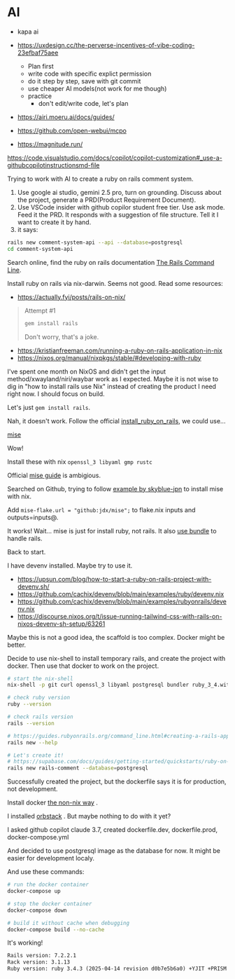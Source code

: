 # AI

- kapa ai

- https://uxdesign.cc/the-perverse-incentives-of-vibe-coding-23efbaf75aee
    - Plan first
    - write code with specific explict permission
    - do it step by step, save with git commit
    - use cheaper AI models(not work for me though)
    - practice
        - don't edit/write code, let's plan

- https://airi.moeru.ai/docs/guides/

- https://github.com/open-webui/mcpo

- https://magnitude.run/

https://code.visualstudio.com/docs/copilot/copilot-customization#_use-a-githubcopilotinstructionsmd-file


Trying to work with AI to create a ruby on rails comment system.

1. Use google ai studio, gemini 2.5 pro, turn on grounding. Discuss about the project, generate a PRD(Product Requirement Document).
2. Use VSCode insider with github copilor student free tier. Use ask mode. Feed it the PRD. It responds with a suggestion of file structure. Tell it I want to create it by hand.
3. it says:

```bash
rails new comment-system-api --api --database=postgresql
cd comment-system-api
```

Search online, find the ruby on rails documentation [The Rails Command Line](https://guides.rubyonrails.org/command_line.html).

Install ruby on rails via nix-darwin. Seems not good. Read some resources:

- https://actually.fyi/posts/rails-on-nix/

> Attempt #1
>
> ```bash
> gem install rails
> ```
>
> Don't worry, that's a joke.

- https://kristianfreeman.com/running-a-ruby-on-rails-application-in-nix
- https://nixos.org/manual/nixpkgs/stable/#developing-with-ruby

I've spent one month on NixOS and didn't get the input method/xwayland/niri/waybar work as I expected. Maybe it is not wise to dig in "how to install rails use Nix" instead of creating the product I need right now. I should focus on build.

Let's just `gem install rails`.

Nah, it doesn't work. Follow the official [install_ruby_on_rails](https://guides.rubyonrails.org/install_ruby_on_rails.html#install-ruby-on-macos), we could use...

[mise](https://mise.jdx.dev/demo.html)

Wow!

Install these with nix `openssl_3 libyaml gmp rustc`

Official [mise guide](https://mise.jdx.dev/installing-mise.html#nix) is ambigious.

Searched on Github, trying to follow [example by skyblue-jpn](https://github.com/search?q=repo:skyblue-jpn/.dotfiles%20mise&type=code) to install mise with nix.

Add `mise-flake.url = "github:jdx/mise";` to flake.nix inputs and outputs=inputs@.

It works! Wait... mise is just for install ruby, not rails. It also [use bundle](https://mise.jdx.dev/mise-cookbook/ruby.html#a-ruby-on-rails-project) to handle rails.

Back to start.

I have devenv installed. Maybe try to use it.

- https://upsun.com/blog/how-to-start-a-ruby-on-rails-project-with-devenv.sh/
- https://github.com/cachix/devenv/blob/main/examples/ruby/devenv.nix
- https://github.com/cachix/devenv/blob/main/examples/rubyonrails/devenv.nix
- https://discourse.nixos.org/t/issue-running-tailwind-css-with-rails-on-nixos-devenv-sh-setup/63261

Maybe this is not a good idea, the scaffold is too complex. Docker might be better.

Decide to use nix-shell to install temporary rails, and create the project with docker. Then use that docker to work on the project.

```bash
# start the nix-shell
nix-shell -p git curl openssl_3 libyaml postgresql bundler ruby_3_4.withPackages'(ps: [ps.rails])'

# check ruby version
ruby --version

# check rails version
rails --version

# https://guides.rubyonrails.org/command_line.html#creating-a-rails-app
rails new --help

# Let's create it!
# https://supabase.com/docs/guides/getting-started/quickstarts/ruby-on-rails
rails new rails-comment --database=postgresql
```

Successfully created the project, but the dockerfile says it is for production, not development.

Install docker [the non-nix way](https://nixos.wiki/wiki/Docker#Running_the_docker_daemon_from_nix-the-package-manager_-_not_NixOS) .

I installed [orbstack](https://orbstack.dev/) . But maybe nothing to do with it yet?

I asked github copilot claude 3.7, created dockerfile.dev, dockerfile.prod, docker-compose.yml

And decided to use postgresql image as the database for now. It might be easier for development localy.

And use these commands:

```bash
# run the docker container
docker-compose up

# stop the docker container
docker-compose down

# build it without cache when debugging
docker-compose build --no-cache
```

It's working!

```txt
Rails version: 7.2.2.1
Rack version: 3.1.13
Ruby version: ruby 3.4.3 (2025-04-14 revision d0b7e5b6a0) +YJIT +PRISM [aarch64-linux]
```
